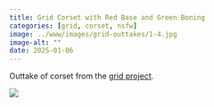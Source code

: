 ```yaml
---
title: Grid Corset with Red Base and Green Boning
categories: [grid, corset, nsfw]
image: ../www/images/grid-outtakes/1-4.jpg
image-alt: ""
date: 2025-01-06
---
```


Outtake of corset from the [grid project](/posts/2025-01-27_grid-project.html).

![](../www/images/grid-outtakes/1-4.jpg)

